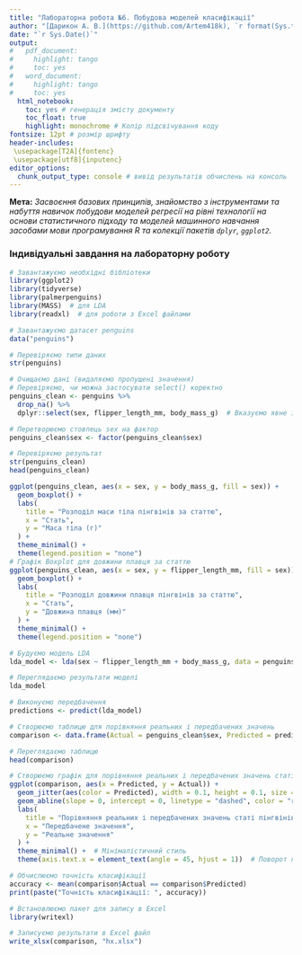---
title: "Лабораторна робота №6. Побудова моделей класифікації"
author: "[Дарикон А. В.](https://github.com/Artem418k), `r format(Sys.time(), '%Y')`"
date: "`r Sys.Date()`"
output:
#   pdf_document:
#     highlight: tango
#     toc: yes
#   word_document:
#     highlight: tango
#     toc: yes
  html_notebook:
    toc: yes # генерація змісту документу
    toc_float: true
    highlight: monochrome # Колір підсвічування коду
fontsize: 12pt # розмір шрифту
header-includes:
 \usepackage[T2A]{fontenc}
 \usepackage[utf8]{inputenc}
editor_options: 
  chunk_output_type: console # вивід результатів обчислень на консоль
---

__Мета:__ _Засвоєння базових принципів, знайомство з інструментами та набуття навичок побудови моделей регресії на рівні технології на основи статистичного підходу та моделей машинного навчання засобами мови програмування R та колекції пакетів `dplyr`, `ggplot2`._ 


### Індивідуальні завдання на лабораторну роботу

```{r}
# Завантажуємо необхідні бібліотеки
library(ggplot2)
library(tidyverse)
library(palmerpenguins)
library(MASS)  # для LDA
library(readxl)  # для роботи з Excel файлами

# Завантажуємо датасет penguins
data("penguins")

# Перевіряємо типи даних
str(penguins)

# Очищаємо дані (видаляємо пропущені значення)
# Перевіряємо, чи можна застосувати select() коректно
penguins_clean <- penguins %>%
  drop_na() %>%
  dplyr::select(sex, flipper_length_mm, body_mass_g)  # Вказуємо явне ім'я пакету для select

# Перетворюємо стовпець sex на фактор
penguins_clean$sex <- factor(penguins_clean$sex)

# Перевіряємо результат
str(penguins_clean)
head(penguins_clean)

ggplot(penguins_clean, aes(x = sex, y = body_mass_g, fill = sex)) +
  geom_boxplot() +
  labs(
    title = "Розподіл маси тіла пінгвінів за статтю",
    x = "Стать",
    y = "Маса тіла (г)"
  ) +
  theme_minimal() +
  theme(legend.position = "none")
# Графік Boxplot для довжини плавця за статтю
ggplot(penguins_clean, aes(x = sex, y = flipper_length_mm, fill = sex)) +
  geom_boxplot() +
  labs(
    title = "Розподіл довжини плавця пінгвінів за статтю",
    x = "Стать",
    y = "Довжина плавця (мм)"
  ) +
  theme_minimal() +
  theme(legend.position = "none")

# Будуємо модель LDA
lda_model <- lda(sex ~ flipper_length_mm + body_mass_g, data = penguins_clean)

# Переглядаємо результати моделі
lda_model

# Виконуємо передбачення
predictions <- predict(lda_model)

# Створюємо таблицю для порівняння реальних і передбачених значень
comparison <- data.frame(Actual = penguins_clean$sex, Predicted = predictions$class)

# Переглядаємо таблицю
head(comparison)

# Створюємо графік для порівняння реальних і передбачених значень статі пінгвінів
ggplot(comparison, aes(x = Predicted, y = Actual)) +
  geom_jitter(aes(color = Predicted), width = 0.1, height = 0.1, size = 3) +  # Для точок з невеликим випадковим зсувом
  geom_abline(slope = 0, intercept = 0, linetype = "dashed", color = "red") +  # Лінія ідеального передбачення
  labs(
    title = "Порівняння реальних і передбачених значень статі пінгвінів",
    x = "Передбачене значення",
    y = "Реальне значення"
  ) +
  theme_minimal() +  # Мінімалістичний стиль
  theme(axis.text.x = element_text(angle = 45, hjust = 1))  # Поворот підписів по осі X для кращої читаємості

# Обчислюємо точність класифікації
accuracy <- mean(comparison$Actual == comparison$Predicted)
print(paste("Точність класифікації: ", accuracy))

# Встановлюємо пакет для запису в Excel
library(writexl)

# Записуємо результати в Excel файл
write_xlsx(comparison, "hx.xlsx")

```